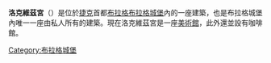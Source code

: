 '''洛克維茲宮'''（{{lang-cz|Lobkowiczký Palác}}）是位於[[捷克|捷克]]首都[[布拉格|布拉格]][[布拉格城堡|布拉格城堡]]內的一座建築，也是布拉格城堡內唯一一座由私人所有的建築。現在洛克維茲宮是一座[[美術館|美術館]]，此外還並設有咖啡館。

[[Category:布拉格城堡|Category:布拉格城堡]]